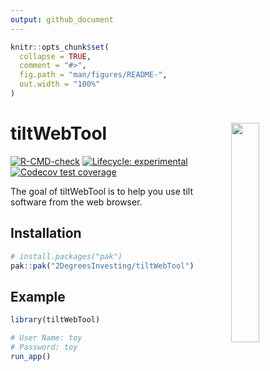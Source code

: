```yaml
---
output: github_document
---
```


<!-- README.md is generated from README.Rmd. Please edit that file -->

```r
knitr::opts_chunk$set(
  collapse = TRUE,
  comment = "#>",
  fig.path = "man/figures/README-",
  out.width = "100%"
)
```

# tiltWebTool <a><img src="https://images.squarespace-cdn.com/content/v1/621e47bd3238a230485a7298/621e84e1-bb88-490f-b091-958078c72279/1tilt+dark+green.png" align="right" width="30%"></a>

<!-- badges: start -->
[![R-CMD-check](https://github.com/2DegreesInvesting/tiltWebTool/actions/workflows/R-CMD-check.yaml/badge.svg)](https://github.com/2DegreesInvesting/tiltWebTool/actions/workflows/R-CMD-check.yaml)
[![Lifecycle: experimental](https://img.shields.io/badge/lifecycle-experimental-orange.svg)](https://lifecycle.r-lib.org/articles/stages.html#experimental)
[![Codecov test coverage](https://codecov.io/gh/2DegreesInvesting/tiltWebTool/graph/badge.svg)](https://app.codecov.io/gh/2DegreesInvesting/tiltWebTool)
<!-- badges: end -->

The goal of tiltWebTool is to help you use tilt software from the web browser.

## Installation

```r
# install.packages("pak")
pak::pak("2DegreesInvesting/tiltWebTool")
```

## Example

```r
library(tiltWebTool)

# User Name: toy
# Password: toy
run_app()
```
